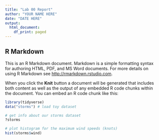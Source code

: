 ```yaml
---
title: "Lab 00 Report"
author: "YOUR NAME HERE"
date: "DATE HERE"
output:
  html_document:
    df_print: paged
---
```



## R Markdown

This is an R Markdown document. Markdown is a simple formatting syntax for authoring HTML, PDF, and MS Word documents. For more details on using R Markdown see <http://rmarkdown.rstudio.com>.

When you click the **Knit** button a document will be generated that includes both content as well as the output of any embedded R code chunks within the document. You can embed an R code chunk like this:

```r
library(tidyverse)
data("storms") # load toy dataset

# get info about our storms dataset
?storms 

# plot histogram for the maximum wind speeds (knots)
hist(storms$wind)
```

